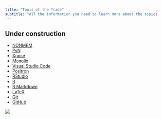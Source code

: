 ```yaml
---
title: "Tools of the Trade"
subtitle: "All the information you need to learn more about the topics covered on this page."
---
```


:::{.callout-caution}
# Under construction
:::

* [NONMEM](https://nonmem.iconplc.com/)
* [PsN](https://uupharmacometrics.github.io/PsN/)
* [Xpose](https://xpose.sourceforge.io/)
* [Monolix](https://monolix.lixoft.com/)
* [Visual Studio Code](https://code.visualstudio.com)
* [Positron](https://github.com/posit-dev/positron)
* [RStudio](https://rstudio.com/)
* [R](https://www.r-project.org/)
* [R Markdown](https://rmarkdown.rstudio.com/)
* [LaTeX](https://www.latex-project.org/)
* [Git](https://git-scm.com/)
* [GitHub](https://github.com/)

![](images/index_tools.png)
